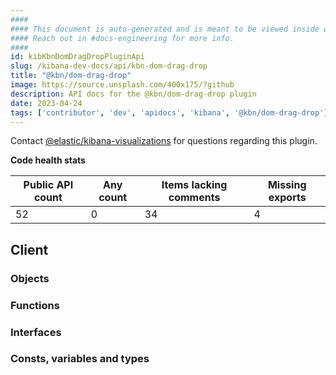 ```yaml
---
####
#### This document is auto-generated and is meant to be viewed inside our experimental, new docs system.
#### Reach out in #docs-engineering for more info.
####
id: kibKbnDomDragDropPluginApi
slug: /kibana-dev-docs/api/kbn-dom-drag-drop
title: "@kbn/dom-drag-drop"
image: https://source.unsplash.com/400x175/?github
description: API docs for the @kbn/dom-drag-drop plugin
date: 2023-04-24
tags: ['contributor', 'dev', 'apidocs', 'kibana', '@kbn/dom-drag-drop']
---
```




Contact [@elastic/kibana-visualizations](https://github.com/orgs/elastic/teams/kibana-visualizations) for questions regarding this plugin.

**Code health stats**

| Public API count  | Any count | Items lacking comments | Missing exports |
|-------------------|-----------|------------------------|-----------------|
| 52 | 0 | 34 | 4 |

## Client

### Objects
<DocDefinitionList data={kbnDomDragDropObj.client.objects}/>

### Functions
<DocDefinitionList data={kbnDomDragDropObj.client.functions}/>

### Interfaces
<DocDefinitionList data={kbnDomDragDropObj.client.interfaces}/>

### Consts, variables and types
<DocDefinitionList data={kbnDomDragDropObj.client.misc}/>

